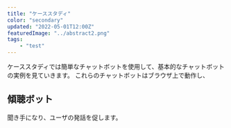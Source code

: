 ```yaml
---
title: "ケーススタディ"
color: "secondary"
updated: "2022-05-01T12:00Z"
featuredImage: "../abstract2.png"
tags: 
    - "test"
---
```


ケーススタディでは簡単なチャットボットを使用して、基本的なチャットボットの実例を見ていきます。
これらのチャットボットはブラウザ上で動作し、


## <Link to="1active-listening">傾聴ボット</Link>
聞き手になり、ユーザの発話を促します。


